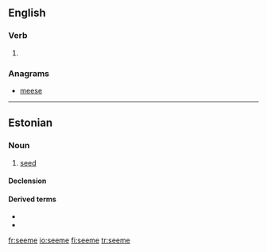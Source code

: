 ==English==

===Verb===
{{infl|en|verb}}

# {{obsolete spelling of|seem}}

===Anagrams===
* [[meese#English|meese]]

----

==Estonian==

===Noun===
{{et-noun|seemne|seemet}}

# [[seed]]

====Declension====
{{et-basic-decl|seemne|seemet|seemnete|seemneid|seemnei}}
{{rfinfl|lang=et|type=declension}}

====Derived terms====
* {{l|et|seemnepurse}}
* {{l|et|seemnevedelik}}

[[fr:seeme]]
[[io:seeme]]
[[fi:seeme]]
[[tr:seeme]]